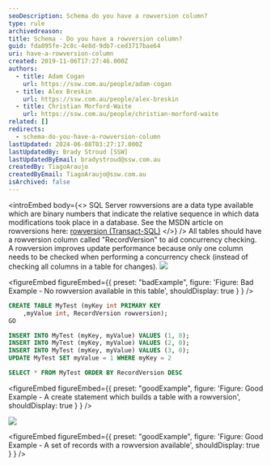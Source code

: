 ```yaml
---
seoDescription: Schema do you have a rowversion column?
type: rule
archivedreason:
title: Schema - Do you have a rowversion column?
guid: fda895fe-2c8c-4e8d-9db7-ced3717bae64
uri: have-a-rowversion-column
created: 2019-11-06T17:27:46.000Z
authors:
  - title: Adam Cogan
    url: https://ssw.com.au/people/adam-cogan
  - title: Alex Breskin
    url: https://ssw.com.au/people/alex-breskin
  - title: Christian Morford-Waite
    url: https://ssw.com.au/people/christian-morford-waite
related: []
redirects:
  - schema-do-you-have-a-rowversion-column
lastUpdated: 2024-06-08T03:27:17.000Z
lastUpdatedBy: Brady Stroud [SSW]
lastUpdatedByEmail: bradystroud@ssw.com.au
createdBy: TiagoAraujo
createdByEmail: TiagoAraujo@ssw.com.au
isArchived: false
---
```


<introEmbed
  body={<>
SQL Server rowversions are a data type available which are binary numbers that indicate the relative sequence in which data modifications took place in a database. See the MSDN article on rowversions here: [rowversion (Transact-SQL)](https://docs.microsoft.com/en-us/sql/t-sql/data-types/rowversion-transact-sql?view=sql-server-ver15&WT.mc_id=DP-MVP-33518)
  </>}
/>
All tables should have a rowversion column called "RecordVersion" to aid concurrency checking. A rowversion improves update performance because only one column needs to be checked when performing a concurrency check (instead of checking all columns in a table for changes).
![](/uploads/rules/have-a-rowversion-column/NoRowversionOnTable.png)

<figureEmbed figureEmbed={{
  preset: "badExample",
  figure: 'Figure: Bad Example - No rowversion available in this table',
  shouldDisplay: true
} } />


```sql
CREATE TABLE MyTest (myKey int PRIMARY KEY
    ,myValue int, RecordVersion rowversion);
GO

INSERT INTO MyTest (myKey, myValue) VALUES (1, 0);
INSERT INTO MyTest (myKey, myValue) VALUES (2, 0);
INSERT INTO MyTest (myKey, myValue) VALUES (3, 0);
UPDATE MyTest SET myValue = 1 WHERE myKey = 2

SELECT * FROM MyTest ORDER BY RecordVersion DESC
```

<figureEmbed figureEmbed={{
  preset: "goodExample",
  figure: 'Figure: Good Example - A create statement which builds a table with a rowversion',
  shouldDisplay: true
} } />


![](/uploads/rules/have-a-rowversion-column/RecordsWithRowversion.jpg)

<figureEmbed figureEmbed={{
  preset: "goodExample",
  figure: 'Figure: Good Example - A set of records with a rowversion available',
  shouldDisplay: true
} } />
